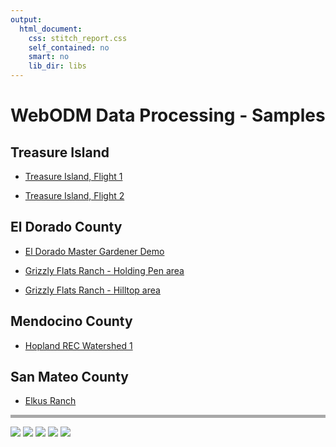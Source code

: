 ```yaml
---
output: 
  html_document: 
    css: stitch_report.css
    self_contained: no
    smart: no
    lib_dir: libs
---
```

# WebODM Data Processing - Samples

## Treasure Island 

* <a href="ti_2018-02-17_flt01_stch01.html" target="_blank">Treasure Island, Flight 1</a>  

* <a href="ti_2018-02-17_flt03_stch01.html" target="_blank">Treasure Island, Flight 2</a>  

## El Dorado County

* <a href="mg_2017-12-10_x3pass01ew_stch01.html" target="_blank">El Dorado Master Gardener Demo</a>  

* <a href="gf_hr-holding-pen_2017-05-21_x5_stch01.html" target="_blank">Grizzly Flats Ranch - Holding Pen area</a>  

* <a href="gf_hr-hilltop_2017-05-21_x5_stch01.html" target="_blank">Grizzly Flats Ranch - Hilltop area</a>  

## Mendocino County

* <a href="hrec_watershed1_2017-01-16_x5_stch01.html" target="_blank">Hopland REC Watershed 1</a>

## San Mateo County

* <a href="elkus_2017-04-19_hero4_stch01.html" target="_blank">Elkus Ranch</a>

<hr style="height:5px; color:DarkGray; background-color:DarkGray;">

<img src="images/logo_cenic_140x37.png" class="bottombar"/> <img src="images/webodm-logo_247x60.png" class="bottombar"/> <img src="images/pix4d-logo_82x54.png" class="bottombar"/> <img src="images/igis-logo_60x60.png" class="bottombar"/> <img src="images/sdsc-logo_239x60.png" class="bottombar"/>





